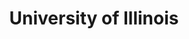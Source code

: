 ---
name: "Women in CyberSecurity"
profile_image: "./wicys.png"
role: org
title: "University of Illinois"
handle: "wicys.illinois"
weight: 0
links:
  - {name: "email", url: "wicys.illinois@gmail.com"}
  - {name: "website", url: "https://wicys.github.io/"}
  - {name: "instagram", url: "https://www.instagram.com/wicys.illinois/"}
  - {name: "github", url: "https://github.com/wicys"}
---
